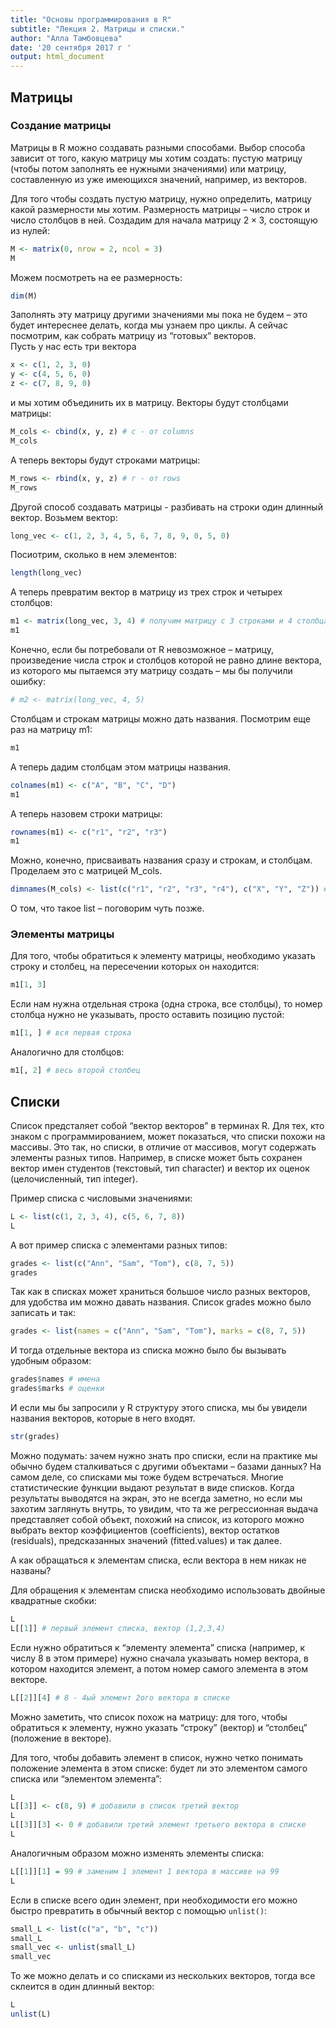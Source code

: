 ```yaml
---
title: "Основы программирования в R"
subtitle: "Лекция 2. Матрицы и списки."
author: "Алла Тамбовцева"
date: '20 сентября 2017 г '
output: html_document
---
```


## Mатрицы

### Создание матрицы

Матрицы в R можно создавать разными способами. Выбор способа зависит от того, какую матрицу мы хотим создать: пустую матрицу (чтобы потом заполнять ее нужными значениями) или матрицу, составленную из уже имеющихся значений, например, из векторов. 

Для того чтобы создать пустую матрицу, нужно определить, матрицу какой размерности мы хотим. Размерность матрицы -- число строк и число столбцов в ней. Создадим для начала матрицу $2 \times 3$, состоящую из нулей:

```r
M <- matrix(0, nrow = 2, ncol = 3)
M
```
Можем посмотреть на ее размерность:
```r
dim(M)
```

Заполнять эту матрицу другими значениями мы пока не будем -- это будет интереснее делать, когда мы узнаем про циклы. А сейчас посмотрим, как собрать матрицу из "готовых" векторов.   
Пусть у нас есть три вектора
```r
x <- c(1, 2, 3, 0)
y <- c(4, 5, 6, 0)
z <- c(7, 8, 9, 0)
```
и мы хотим объединить их в матрицу. Векторы будут столбцами матрицы:

```r
M_cols <- cbind(x, y, z) # c - от columns
M_cols
```

А теперь векторы будут строками матрицы:
```r
M_rows <- rbind(x, y, z) # r - от rows
M_rows
```
Другой способ создавать матрицы - разбивать на строки один длинный вектор. Возьмем вектор:
```r
long_vec <- c(1, 2, 3, 4, 5, 6, 7, 8, 9, 0, 5, 0)
```

Посиотрим, сколько в нем элементов: 

```r
length(long_vec)
```
А теперь превратим вектор в матрицу из трех строк и четырех столбцов:

```r
m1 <- matrix(long_vec, 3, 4) # получим матрицу с 3 строками и 4 столбцами
m1
```
Конечно, если бы потребовали от R невозможное -- матрицу, произведение числа строк и столбцов которой не равно длине вектора, из которого мы пытаемся эту матрицу создать -- мы бы получили ошибку:
```r
# m2 <- matrix(long_vec, 4, 5)
```

Столбцам и строкам матрицы можно дать названия. Посмотрим еще раз на матрицу m1:
```r
m1
```

А теперь дадим столбцам этом матрицы названия.
```r
colnames(m1) <- c("A", "B", "C", "D")
m1
```
А теперь назовем строки матрицы:
```r
rownames(m1) <- c("r1", "r2", "r3")
m1
```

Можно, конечно, присваивать названия сразу и строкам, и столбцам. Проделаем это с матрицей M_cols.
```r
dimnames(M_cols) <- list(c("r1", "r2", "r3", "r4"), c("X", "Y", "Z")) # сначала названия строк, затем -- столбцов
```

О том, что такое list -- поговорим чуть позже. 

### Элементы матрицы

Для того, чтобы обратиться к элементу матрицы, необходимо указать строку и столбец, на пересечении которых он находится:
```r
m1[1, 3] 
```
Если нам нужна отдельная строка (одна строка, все столбцы), то номер столбца нужно не указывать, просто оставить позицию пустой: 
```r
m1[1, ] # вся первая строка
```
Аналогично для столбцов:
```r
m1[, 2] # весь второй столбец
```

## Списки

Список предсталяет собой "вектор векторов" в терминах R. Для тех, кто знаком с программированием, может показаться, что списки похожи на массивы. Это так, но списки, в отличие от массивов, могут содержать элементы разных типов. Например, в списке может быть сохранен вектор имен студентов (текстовый, тип character) и вектор их оценок (целочисленный, тип integer).

Пример списка с числовыми значениями:
```r
L <- list(c(1, 2, 3, 4), c(5, 6, 7, 8))
L
```
А вот пример списка с элементами разных типов:
```r
grades <- list(c("Ann", "Sam", "Tom"), c(8, 7, 5))
grades
```
Так как в списках может храниться большое число разных векторов, для удобства им можно давать названия. Список grades можно было записать и так:
```r
grades <- list(names = c("Ann", "Sam", "Tom"), marks = c(8, 7, 5))
```
И тогда отдельные вектора из списка можно было бы вызывать удобным образом:
```r
grades$names # имена
grades$marks # оценки
```
И если мы бы запросили у R структуру этого списка, мы бы увидели названия векторов, которые в него входят. 
```r
str(grades)
```
Можно подумать: зачем нужно знать про списки, если на практике мы обычно будем сталкиваться с другими объектами -- базами данных? На самом деле, со списками мы тоже будем встречаться. Многие статистические функции выдают результат в виде списков. Когда результаты выводятся на экран, это не всегда заметно, но если мы захотим заглянуть внутрь, то увидим, что та же регрессионная выдача представляет собой объект, похожий на список, из которого можно выбрать вектор коэффициентов (coefficients), вектор остатков (residuals), предсказанных значений (fitted.values) и так далее.

А как обращаться к элементам списка, если вектора в нем никак не названы?

Для обращения к элементам списка необходимо использовать двойные квадратные скобки:
```r
L
L[[1]] # первый элемент списка, вектор (1,2,3,4)
```
Если нужно обратиться к "элементу элемента" списка (например, к числу 8 в этом примере) нужно сначала указывать номер вектора, в котором находится элемент, а потом номер самого элемента в этом векторе.
```r
L[[2]][4] # 8 - 4ый элемент 2ого вектора в списке
```
Можно заметить, что список похож на матрицу: для того, чтобы обратиться к элементу, нужно указать "строку" (вектор) и "столбец" (положение в векторе). 

Для того, чтобы добавить элемент в список, нужно четко понимать положение элемента в этом списке: будет ли это элементом самого списка или "элементом элемента":
```r
L
L[[3]] <- c(8, 9) # добавили в список третий вектор
L
L[[3]][3] <- 0 # добавили третий элемент третьего вектора в списке  
L
```
Аналогичным образом можно изменять элементы списка:
```r
L[[1]][1] = 99 # заменим 1 элемент 1 вектора в массиве на 99
L
```
Если в списке всего один элемент, при необходимости его можно быстро превратить в обычный вектор с помощью `unlist()`:
```r
small_L <- list(c("a", "b", "c"))
small_L
small_vec <- unlist(small_L)
small_vec
```
То же можно делать и со списками из нескольких векторов, тогда все склеится в один длинный вектор:
```r
L
unlist(L)
```
